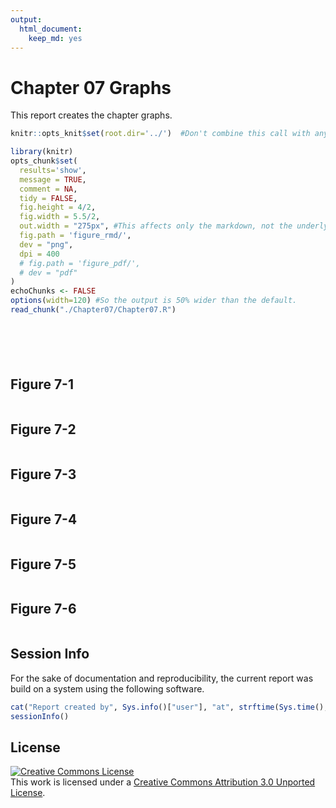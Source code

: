 ```yaml
---
output:
  html_document:
    keep_md: yes
---
```

Chapter 07 Graphs
=================================================
This report creates the chapter graphs.

<!--  Set the working directory to the repository's base directory; this assumes the report is nested inside of only one directory.-->
```r
knitr::opts_knit$set(root.dir='../')  #Don't combine this call with any other chunk -especially one that uses file paths.
```

<!-- Set the report-wide options, and point to the external code file. -->
```r
library(knitr)
opts_chunk$set(
  results='show', 
  message = TRUE,
  comment = NA, 
  tidy = FALSE,
  fig.height = 4/2, 
  fig.width = 5.5/2, 
  out.width = "275px", #This affects only the markdown, not the underlying png file.  The height will be scaled appropriately.
  fig.path = 'figure_rmd/',     
  dev = "png",
  dpi = 400
  # fig.path = 'figure_pdf/',     
  # dev = "pdf"
)
echoChunks <- FALSE
options(width=120) #So the output is 50% wider than the default.
read_chunk("./Chapter07/Chapter07.R") 
```
<!-- Load the packages.  Suppress the output when loading packages. --> 
```r
```

<!-- Load any Global functions and variables declared in the R file.  Suppress the output. --> 
```r
```

<!-- Declare any global functions specific to a Rmd output.  Suppress the output. --> 
```r
```

<!-- Load the datasets. -->
```r
```

<!-- Tweak the datasets. -->
```r
```

## Figure 7-1
```r
```

## Figure 7-2
```r
```

## Figure 7-3
```r
```

## Figure 7-4
```r
```

## Figure 7-5
```r
```

## Figure 7-6
```r
```

## Session Info
For the sake of documentation and reproducibility, the current report was build on a system using the following software.

```r
cat("Report created by", Sys.info()["user"], "at", strftime(Sys.time(), "%Y-%m-%d, %H:%M %z"))
sessionInfo()
```

## License

<a rel="license" href="http://creativecommons.org/licenses/by/3.0/"><img alt="Creative Commons License" style="border-width:0" src="http://i.creativecommons.org/l/by/3.0/88x31.png" /></a><br /> 
This work is licensed under a <a rel="license" href="http://creativecommons.org/licenses/by/3.0/">Creative Commons Attribution 3.0 Unported License</a>.
